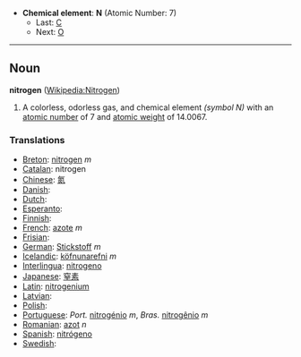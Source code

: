 *'''Chemical element''': '''N''' (Atomic Number: 7)
**Last: [[Carbon|C]]
**Next: [[Oxygen|O]]
----
== Noun ==
'''nitrogen''' ([[en:Nitrogen|Wikipedia:Nitrogen]])

# A colorless, odorless gas, and chemical element ''(symbol N)'' with an [[atomic number]] of 7 and [[atomic weight]] of 14.0067.

===Translations===
*[[Breton]]: [[nitrogen]] ''m''
*[[Catalan]]: nitrogen
*[[Chinese]]: [[氮]]
*[[Danish]]: [[]]
*[[Dutch]]: [[]] 
*[[Esperanto]]: [[]]
*[[Finnish]]: [[]]
*[[French]]: [[azote]] ''m''
*[[Frisian]]: [[]]
*[[German]]: [[Stickstoff]] ''m''
*[[Icelandic]]: [[köfnunarefni]] ''m''
*[[Interlingua]]: [[nitrogeno]]
*[[Japanese]]: [[窒素]]
*[[Latin]]: [[nitrogenium]]
*[[Latvian]]: [[]]
*[[Polish]]: [[]]
*[[Portuguese]]: ''Port.'' [[nitrogénio]] ''m'', ''Bras.'' [[nitrogênio]] ''m''
*[[Romanian]]: [[azot]] ''n''
*[[Spanish]]: [[nitrógeno]] 
*[[Swedish]]: [[]]